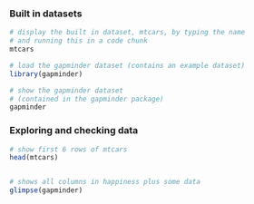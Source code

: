 ### Built in datasets

```r
# display the built in dataset, mtcars, by typing the name
# and running this in a code chunk
mtcars

# load the gapminder dataset (contains an example dataset)
library(gapminder)

# show the gapminder dataset
# (contained in the gapminder package)
gapminder
```


### Exploring and checking data

```r
# show first 6 rows of mtcars
head(mtcars)


# shows all columns in happiness plus some data
glimpse(gapminder)
```
